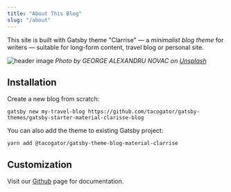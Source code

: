```yaml
---
title: "About This Blog"
slug: "/about"
---
```

This site is built with Gatsby theme "Clarrise" — a *minimalist blog theme* for writers — suitable for long-form content, travel blog or personal site.

![header image](./george-alexandru-novac-unsplash.jpg)
*Photo by GEORGE ALEXANDRU NOVAC on [Unsplash](https://unsplash.com/@georgenovac)*


## Installation

Create a new blog from scratch:

```
gatsby new my-travel-blog https://github.com/tacogator/gatsby-themes/gatsby-starter-material-clarisse-blog
```

You can also add the theme to existing Gatsby project:

```
yarn add @tacogator/gatsby-theme-blog-material-clarrise
```

## Customization

Visit our [Github](https://github.com/tacogator/gatsby-themes/tree/master/gatsby-theme-blog-material-clarisse) page for documentation.